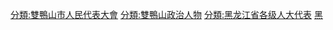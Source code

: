 [[分類:雙鴨山市人民代表大會|分類:雙鴨山市人民代表大會]]
[[分類:雙鴨山政治人物|分類:雙鴨山政治人物]]
[[分類:黑龙江省各级人大代表|分類:黑龙江省各级人大代表]]
[[分類:设区的市人大代表|黑]]